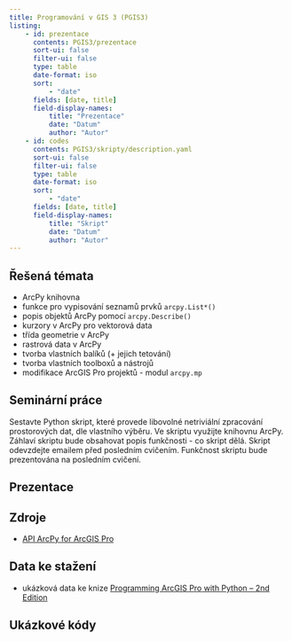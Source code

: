 ```yaml
---
title: Programování v GIS 3 (PGIS3)
listing:
    - id: prezentace
      contents: PGIS3/prezentace
      sort-ui: false
      filter-ui: false
      type: table
      date-format: iso
      sort:
          - "date"
      fields: [date, title] 
      field-display-names:
          title: "Prezentace"
          date: "Datum"
          author: "Autor"
    - id: codes
      contents: PGIS3/skripty/description.yaml
      sort-ui: false
      filter-ui: false
      type: table
      date-format: iso
      sort:
          - "date"
      fields: [date, title] 
      field-display-names:
          title: "Skript"
          date: "Datum"
          author: "Autor"
---
```


## Řešená témata{.topics}

- [ArcPy]{.software} knihovna
- funkce pro vypisování seznamů prvků `arcpy.List*()`
- popis objektů [ArcPy]{.software} pomocí `arcpy.Describe()`
- kurzory v [ArcPy]{.software} pro vektorová data
- třída geometrie v [ArcPy]{.software} 
- rastrová data v [ArcPy]{.software}
- tvorba vlastních balíků (+ jejich tetování)
- tvorba vlastních toolboxů a nástrojů
- modifikace [ArcGIS Pro]{.software} projektů - modul `arcpy.mp`

## Seminární práce{.seminar-work}

Sestavte Python skript, které provede libovolné netriviální zpracování prostorových dat, dle vlastního výběru. Ve skriptu využijte knihovnu [ArcPy]{.software}. Záhlaví skriptu bude obsahovat popis funkčnosti - co skript dělá. Skript odevzdejte emailem před posledním cvičením. Funkčnost skriptu bude prezentována na posledním cvičení.


## Prezentace{.presentations}

::: {#prezentace}
:::

## Zdroje{.sources}

- [API ArcPy for ArcGIS Pro](https://pro.arcgis.com/en/pro-app/latest/arcpy/main/arcgis-pro-arcpy-reference.htm)

## Data ke stažení{.data-sources}

- ukázková data ke knize [Programming ArcGIS Pro with Python – 2nd Edition](https://geospatialtraining.com/books/programming-arcgis-pro-with-python-2nd-edition/)

## Ukázkové kódy{.codes}

::: {#codes}
:::